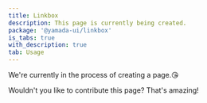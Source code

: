 ```yaml
---
title: Linkbox
description: This page is currently being created.
package: '@yamada-ui/linkbox'
is_tabs: true
with_description: true
tab: Usage
---
```


We're currently in the process of creating a page.😘

Wouldn't you like to contribute this page? That's amazing!
